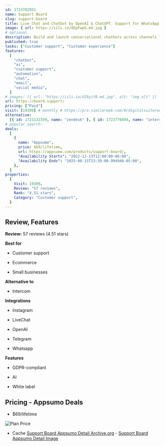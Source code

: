 ```yaml
---
id: 1723782051
name: Support Board
slug: support-board
title: Live Chat and Chatbot by OpenAI & ChatGPT. Support for WhatsApp, Messenger, Telegram, Email, SMS ...
image: { url: https://iili.io/dEpFwpS.md.jpg }
# optional
description: Build and launch conversational chatbots across channels like WhatsApp, SMS, and emailConvert more customers with live chat, pop-up messages, and automations
published: true
tasks: ["Customer support", "Customer experience"]
features:
  [
    "chatbot",
    "ai",
    "customer support",
    "automation",
    "chat",
    "email",
    "social media",
  ]
# images: [{ url: "https://iili.io/dI8yiYB.md.jpg", alt: "img alt" }]
url: https://board.support/
pricing: ["Paid"]
visit: [19300] # monthly # https://pro.similarweb.com/#/digitalsuite/websiteanalysis/home
alternative:
  [{ id: 1723132359, name: "zendesk" }, { id: 1723776894, name: "intercom" }]
# popular_search:
deals:
  [
    {
      name: "Appsumo",
      price: $69/lifetime,
      url: https://appsumo.com/products/support-board/,
      "Availability Starts": "2022-12-13T12:00:00-06:00",
      "Availability Ends": "2025-08-15T23:39:00.994940-05:00",
    },
  ]
properties:
  {
    Visit: 19300,
    Review: "57 reviews",
    Rank: "4.51 stars",
    Category: "Customer support",
  }
---
```


## Review, Features

**Review:** 57 reviews (4.51 stars)

**Best for**

- Customer support

- Ecommerce

- Small businesses

**Alternative to**

- Intercom

**Integrations**

- Instagram

- LiveChat

- OpenAI

- Telegram

- Whatsapp

**Features**

- GDPR-compliant

- AI

- White label

## Pricing - Appsumo Deals

- $69/lifetime

<Img src="https://iili.io/dEpalu1.png" alt="Plan Price" />

- Cache [Support Board Appsumo Detail Archive.org](https://web.archive.org/web/*/https://appsumo.com/products/support-board/) - [Support Board Appsumo Detail Image](https://iili.io/dEpaj8N.png)
